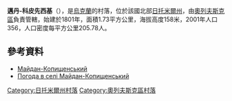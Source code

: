 {{coord|51|31|22|N|27|51|38|E|scale:30000|display=title}}

'''邁丹-科皮先西基'''（{{lang-uk|Майдан-Копищенський}}），是[[烏克蘭|烏克蘭]]的村落，位於該國北部[[日托米爾州|日托米爾州]]，由[[奧列夫斯克區|奧列夫斯克區]]負責管轄，始建於1801年，面積1.73平方公里，海拔高度158米，2001年人口356，人口密度每平方公里205.78人。

==參考資料== 
* [http://w1.c1.rada.gov.ua/pls/z7502/A005?rdat1=28.06.2011&rf7571=10364 Майдан-Копищенський]{{dead link|date=2018年4月 |bot=InternetArchiveBot |fix-attempted=yes }}
* [http://weather.in.ua/ua/zhitomirskaja/14324 Погода в селі Майдан-Копищенський]

{{DEFAULTSORT:Майдан-Копищенський}}
[[Category:日托米爾州村落|Category:日托米爾州村落]]
[[Category:奧列夫斯克區村落|Category:奧列夫斯克區村落]]


{{Zhytomyr-geo-stub}}